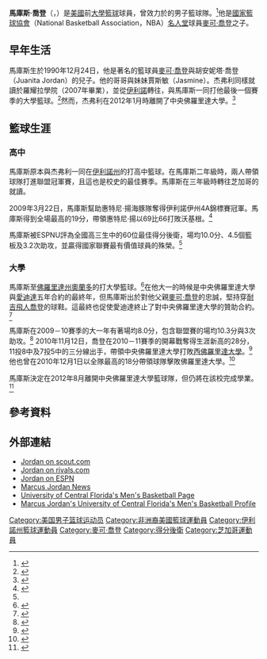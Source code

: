 {{noteTA
|T=zh-cn:马库斯·乔丹; zh-hk:馬庫斯·佐敦; zh-tw:馬庫斯·喬登;
|1=zh-cn:马库斯·乔丹; zh-hk:馬庫斯·佐敦; zh-tw:馬庫斯·喬登;
|2=zh-cn:迈克尔·乔丹; zh-hk:米高·佐敦; zh-tw:麥可·喬登;
|3=zh-cn:乔丹; zh-hk:佐敦; zh-tw:喬登;
|4=zh-cn:杰弗利; zh-hk:謝菲; zh-tw:傑佛瑞;
}}
{{Infobox basketball biography
| name         = 馬庫斯·喬登<br>Marcus Jordan
| image        = 
| image_size   = 
| caption      = 
| position     = [[得分後衛|得分後衛]] 
| height_ft    = 6
| height_in    = 3
| weight_lb    = 205
| league       =
| team         = 
| team_link    = 
| number       = 5
| nationality  = {{USA}}
| birth_date   = {{birth date and age|1990|12|24}}
| birth_place  = {{USA}}[[伊利諾州|伊利諾州]][[芝加哥|芝加哥]]
| high_school  = {{le|罗耀拉学院|Loyola Academy}}（[[伊利諾州|伊利諾州]]{{le|威爾梅特 (伊利諾州)|Wilmette, Illinois|威爾梅特}}）<br>{{le|惠特尼·M·揚磁鐵高中|Whitney Young Magnet High School|惠特尼·揚}}（[[伊利諾州|伊利諾州]][[芝加哥|芝加哥]]）
| college      = {{le|中央佛羅里達大學|University of Central Florida}}（2009－2012年）
| highlights   =
*{{le|美國聯盟 (大學籃球)|Conference USA|美國聯盟}}最佳新秀陣容（2010年）
*{{le|美國聯盟 (大學籃球)|Conference USA|美國聯盟}}全聯盟第二隊（2011年）
}}

'''馬庫斯·喬登'''（{{lang-en|'''Marcus Jordan'''}}，{{bd|1990年|12月24日}}）是[[美國|美國]]前[[大學|大學]][[籃球|籃球]]球員，曾效力於{{le|美國聯盟 (大學籃球)|Conference USA|美國聯盟}}的{{le|中央佛羅里達大學|University of Central Florida}}男子籃球隊。<ref name=profile>{{cite web|url=http://ucfathletics.cstv.com/sports/m-baskbl/mtt/jordan_marcus00.html|title=Player Bio: Marcus Jordan|work=UCF Knights|publisher=[[CBS_Interactive|CBS Interactive]]|accessdate=2014-12-27|archive-url=https://web.archive.org/web/20110804055359/http://ucfathletics.cstv.com/sports/m-baskbl/mtt/jordan_marcus00.html|archive-date=2011-08-04|dead-url=yes}}</ref>他是[[國家籃球協會|國家籃球協會]]（National Basketball Association，NBA）[[奈史密斯籃球名人紀念堂|名人堂]]球員[[麥可·喬登|麥可·喬登]]之子。

== 早年生活 ==
馬庫斯生於1990年12月24日，他是著名的籃球員[[麥可·喬登|麥可·喬登]]與胡安妮塔·喬登（Juanita Jordan）的兒子。他的哥哥{{le|杰弗利|Jeffrey Jordan|杰弗利}}與妹妹賈斯敏（Jasmine）。杰弗利同樣就讀於羅耀拉學院（2007年畢業），並從[[伊利諾大學厄巴納-香檳分校|伊利諾]]轉往{{le|中央佛羅里達大學|University of Central Florida}}，與馬庫斯一同打他最後一個賽季的大學籃球。<ref>{{cite web|last=Brennan|first=Eamonn|title=Jeffrey Jordan lands at Central Florida|url=http://espn.go.com/blog/collegebasketballnation/post/_/id/11900/jeffrey-jordan-lands-at-central-florida|work=Espn|accessdate=2011-03-21}}</ref>然而，杰弗利在2012年1月時離開了中央佛羅里達大學。<ref>{{cite news|last=Eisenberg|first=Jeff|title=Michael Jordan’s eldest son leaves Central Florida|url=http://sports.yahoo.com/blogs/ncaab-the-dagger/michael-jordan-eldest-son-leaves-central-florida-174309262.html|work=Yahoo Sports|date=2012-01-08|accessdate=2014-12-17}}</ref>

== 籃球生涯 ==

=== 高中 ===
馬庫斯原本與杰弗利一同在[[伊利諾州|伊利諾州]]{{le|威爾梅特 (伊利諾州)|Wilmette, Illinois|威爾梅特}}的{{le|罗耀拉学院|Loyola Academy}}打高中籃球。在馬庫斯二年級時，兩人帶領球隊打進聯盟冠軍賽，且這也是校史的最佳賽季。馬庫斯在三年級時轉往芝加哥的{{le|惠特尼·M·揚磁鐵高中|Whitney Young Magnet High School|惠特尼·揚高中}}就讀。

2009年3月22日，馬庫斯幫助惠特尼·揚海豚隊奪得伊利諾伊州4A錦標賽冠軍。馬庫斯得到全場最高的19分，帶領惠特尼·揚以69比66打敗沃基根。<ref>{{cite web|url=https://basketballrecruiting.rivals.com/content.asp?CID=926973|title=Jordan's Son Wins State Championship|accessdate=2009-10-25|date=2009-03-22|publisher=Rivals.com|deadurl=yes|archiveurl=https://web.archive.org/web/20090601183016/http://basketballrecruiting.rivals.com/content.asp?cid=926973|archivedate=2009-06-01}}</ref>

馬庫斯被ESPNU評為全國高三生中的60位最佳得分後衛，場均10.0分、4.5個籃板及3.2次助攻，並贏得國家聯賽最有價值球員的殊榮。<ref name=profile/>

===大學===
馬庫斯至[[佛羅里達州|佛羅里達州]][[奧蘭多_(佛羅里達州)|奧蘭多]]的{{le|中央佛羅里達大學|University of Central Florida}}打大學籃球。<ref>{{cite web|url=http://sports.espn.go.com/ncaa/recruiting/news/story?id=4048749|title=Marcus Jordan chooses UCF|accessdate=2009-10-25|date=2009-04-07|publisher=[[ESPN.com|ESPN.com]]}}</ref>在他大一的時候是中央佛羅里達大學與[[愛迪達|愛迪達]]五年合約的最終年，但馬庫斯出於對他父親[[麥可·喬登|麥可·喬登]]的忠誠，堅持穿[[耐吉|耐吉]][[飛人喬登|飛人喬登]]的球鞋。這最終也促使愛迪達終止了對中央佛羅里達大學的贊助合約。<ref>{{cite news|url=http://www.latimes.com/sports/la-sp-random8-2009nov08,0,6679931.story|title=Marcus Jordan's school gets no reward for brand loyalty|accessdate=2009-11-19|date=2009-11-08|publisher=''[[Los_Angeles_Times|Los Angeles Times]]'' | first=Mike | last=Penner}}</ref>

馬庫斯在2009－10賽季的大一年有著場均8.0分，包含聯盟賽的場均10.3分與3次助攻。<ref>{{cite web|url=http://ucfathletics.cstv.com/sports/m-baskbl/stats/2009-2010/teamcume.html|title=UCF Season Statistics|3=|work=UCF Knights|publisher=[[CBS_Interactive|CBS Interactive]]|accessdate=2014-12-27|archive-url=https://web.archive.org/web/20100621105052/http://ucfathletics.cstv.com/sports/m-baskbl/stats/2009-2010/teamcume.html|archive-date=2010-06-21|dead-url=yes}}</ref> 2010年11月12日，喬登在2010－11賽季的開幕戰奪得生涯新高的28分，11投8中及7投5中的三分線出手，帶領中央佛羅里達大學打敗[[西佛羅里達大學|西佛羅里達大學]]。<ref>{{cite web|url=http://espn.go.com/ncb/recap?gameId=303162116|title=UCF 115, West Florida 61|accessdate=2010-12-24|date=2010-11-12|publisher=[[ESPN|ESPN]]}}</ref>他也曾在2010年12月1日以全隊最高的18分帶領球隊擊敗佛羅里達大學。<ref>{{cite web|url=http://espn.go.com/ncb/boxscore?gameId=303352116|title=(16) Florida  54 (5-2, 1-1 away); UCF 57 (6-0, 5-0 home)|accessdate=2010-12-24|date=2010-12-01|publisher=[[ESPN|ESPN]]}}</ref>

馬庫斯決定在2012年8月離開中央佛羅里達大學籃球隊，但仍將在該校完成學業。<ref>{{cite news|url=http://sportsillustrated.cnn.com/2012/basketball/ncaa/08/20/marcus-jordan-central-florida.ap/|title= Marcus Jordan leaving Central Florida's program|date=2012-08-20|accessdate=2015-01-01|work=[[Sports_Illustrated|Sports Illustrated]]|publisher=[[Associated_Press|Associated Press]]|deadurl=yes|archiveurl=https://web.archive.org/web/20130222023822/http://sportsillustrated.cnn.com/2012/basketball/ncaa/08/20/marcus-jordan-central-florida.ap|archivedate=2013-02-22}}</ref>

== 參考資料 ==
{{reflist|2}}

== 外部連結 ==
* [http://scouthoops.scout.com/a.z?s=75&p=8&c=1&nid=2431427 Jordan on scout.com]
* [https://basketballrecruiting.rivals.com/viewprospect.asp?Sport=2&pr_key=56772 Jordan on rivals.com]
* [http://insider.espn.go.com/ncb/recruiting/tracker/player?recruitId=43449&action=login&appRedirect=http%3a%2f%2finsider.espn.go.com%2fncb%2frecruiting%2ftracker%2fplayer%3frecruitId%3d43449 Jordan on ESPN]
* [https://web.archive.org/web/20091109055754/http://www.fantasysp.com/cbb_player_news/Marcus_Jordan Marcus Jordan News]
* [https://web.archive.org/web/20110903010237/http://ucfathletics.cstv.com/sports/m-baskbl/ucf-m-baskbl-body.html University of Central Florida's Men's Basketball Page]
* [https://web.archive.org/web/20110804055359/http://ucfathletics.cstv.com/sports/m-baskbl/mtt/jordan_marcus00.html Marcus Jordan's University of Central Florida's Men's Basketball Profile]

{{Authority control}}
{{DEFAULTSORT:Jordan, Marcus}}
[[Category:美国男子篮球运动员|Category:美国男子篮球运动员]]
[[Category:非洲裔美國籃球運動員|Category:非洲裔美國籃球運動員]]
[[Category:伊利諾州籃球運動員|Category:伊利諾州籃球運動員]]
[[Category:麥可·喬登|Category:麥可·喬登]]
[[Category:得分後衛|Category:得分後衛]]
[[Category:芝加哥運動員|Category:芝加哥運動員]]